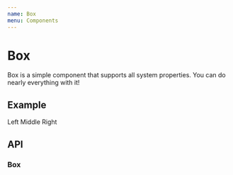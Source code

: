 ```yaml
---
name: Box
menu: Components
---
```



# Box

Box is a simple component that supports all system properties. You can do nearly everything with it!

## Example

<Playground>
  <Box
    p={10}
    display="flex"
    justifyContent="space-between"
    backgroundColor="#bd4932"
  >
    <Box p={20} backgroundColor="white">
      Left
    </Box>
    <Box p={20} backgroundColor="white">
      Middle
    </Box>
    <Box p={20} backgroundColor="white">
      Right
    </Box>
  </Box>
</Playground>

## API

### Box

<PropsTable of={PropDesc(getSystemPropDesc(Box))} />
